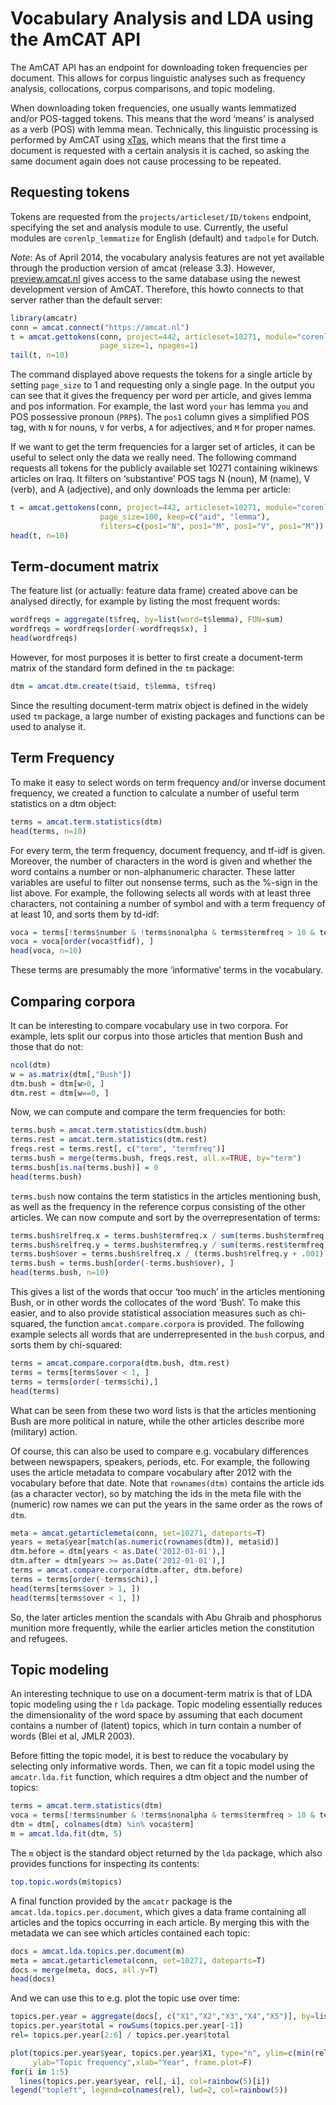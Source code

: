 Vocabulary Analysis and LDA using the AmCAT API
===============================================

The AmCAT API has an endpoint for downloading token frequencies per document.
This allows for corpus linguistic analyses such as frequency analysis, collocations, 
corpus comparisons, and topic modeling. 

When downloading token frequencies, one usually wants lemmatized and/or POS-tagged tokens.
This means that the word 'means' is analysed as a verb (POS) with lemma mean.
Technically, this linguistic processing is performed by AmCAT using [xTas](www.xtas.net), 
which means that the first time a document is requested with a certain analysis it is cached,
so asking the same document again does not cause processing to be repeated.

Requesting tokens
-----------------

Tokens are requested from the `projects/articleset/ID/tokens` endpoint, 
specifying the set and analysis module to use. 
Currently, the useful modules are `corenlp_lemmatize` for English (default)
and `tadpole` for Dutch. 

*Note*: As of April 2014, the vocabulary analysis features are not yet available through 
the production version of amcat (release 3.3). 
However, [preview.amcat.nl](http://preview.amcat.nl)
gives access to the same database using the newest development version of AmCAT.
Therefore, this howto connects to that server rather than the default server:

```r
library(amcatr)
conn = amcat.connect("https://amcat.nl")
t = amcat.gettokens(conn, project=442, articleset=10271, module="corenlp_lemmatize",
                    page_size=1, npages=1)              
tail(t, n=10)
```

The command displayed above requests the tokens for a single article by setting `page_size` to 1 and requesting only a single page.
In the output you can see that it gives the frequency per word per article, and gives lemma and pos information. 
For example, the last word `your` has lemma `you` and POS possessive pronoun (`PRP$`). 
The `pos1` column gives a simplified POS tag, with `N` for nouns, `V` for verbs, `A` for adjectives, and `M` for proper names. 

If we want to get the term frequencies for a larger set of articles, 
it can be useful to select only the data we really need. 
The following command requests all tokens for the publicly available set 10271 
containing wikinews articles on Iraq.
It filters on 'substantive' POS tags N (noun), M (name), V (verb), and A (adjective), 
and only downloads the lemma per article:

```r
t = amcat.gettokens(conn, project=442, articleset=10271, module="corenlp_lemmatize", 
                    page_size=100, keep=c("aid", "lemma"),
                    filters=c(pos1="N", pos1="M", pos1="V", pos1="M"))
head(t, n=10)
```

Term-document matrix
--------------------

The feature list (or actually: feature data frame) created above can be analysed directly,
for example by listing the most frequent words:

```r
wordfreqs = aggregate(t$freq, by=list(word=t$lemma), FUN=sum)
wordfreqs = wordfreqs[order(-wordfreqs$x), ]
head(wordfreqs)
```

However, for most purposes it is better to first create a document-term matrix of the standard form defined in the `tm` package:

```r
dtm = amcat.dtm.create(t$aid, t$lemma, t$freq)
```

Since the resulting document-term matrix object is defined in the widely used `tm` package, 
a large number of existing packages and functions can be used to analyse it. 

Term Frequency
--------------

To make it easy to select words on term frequency and/or inverse document frequency,
we created a function to calculate a number of useful term statistics on a dtm object:

```r
terms = amcat.term.statistics(dtm)
head(terms, n=10)
```

For every term, the term frequency, document frequency, and tf-idf is given. 
Moreover, the number of characters in the word is given and whether the word contains a number or non-alphanumeric character.
These latter variables are useful to filter out nonsense terms, such as the %-sign in the list above.
For example, the following selects all words with at least three characters, not containing a number of symbol and 
with a term frequency of at least 10, and sorts them by td-idf:

```r
voca = terms[!terms$number & !terms$nonalpha & terms$termfreq > 10 & terms$characters >= 3, ]
voca = voca[order(voca$tfidf), ]
head(voca, n=10)
```

These terms are presumably the more 'informative' terms in the vocabulary.

Comparing corpora
-----------------

It can be interesting to compare vocabulary use in two corpora. 
For example, lets split our corpus into those articles that mention Bush and those that do not:

```r
ncol(dtm)
w = as.matrix(dtm[,"Bush"])
dtm.bush = dtm[w>0, ]
dtm.rest = dtm[w==0, ]
```


Now, we can compute and compare the term frequencies for both:

```r
terms.bush = amcat.term.statistics(dtm.bush)
terms.rest = amcat.term.statistics(dtm.rest)
freqs.rest = terms.rest[, c("term", "termfreq")]
terms.bush = merge(terms.bush, freqs.rest, all.x=TRUE, by="term")
terms.bush[is.na(terms.bush)] = 0
head(terms.bush)
```

`terms.bush` now contains the term statistics in the articles mentioning bush, 
as well as the frequency in the reference corpus consisting of the other articles.
We can now compute and sort by the overrepresentation of terms:

```r
terms.bush$relfreq.x = terms.bush$termfreq.x / sum(terms.bush$termfreq.x)
terms.bush$relfreq.y = terms.bush$termfreq.y / sum(terms.rest$termfreq)
terms.bush$over = terms.bush$relfreq.x / (terms.bush$relfreq.y + .001)
terms.bush = terms.bush[order(-terms.bush$over), ]
head(terms.bush, n=10)
```

This gives a list of the words that occur 'too much' in the articles mentioning Bush,
or in other words the collocates of the word 'Bush'.
To make this easier, and to also provide statistical association measures such as chi-squared,
the function `amcat.compare.corpora` is provided. 
The following example selects all words that are underrepresented in the `bush` corpus,
and sorts them by chi-squared:

```r
terms = amcat.compare.corpora(dtm.bush, dtm.rest)
terms = terms[terms$over < 1, ]
terms = terms[order(-terms$chi),]
head(terms)
```

What can be seen from these two word lists is that the articles mentioning Bush are more political in nature,
while the other articles describe more (military) action. 

Of course, this can also be used to compare e.g. vocabulary differences between newspapers, speakers, periods, etc.
For example, the following uses the article metadata to compare vocabulary after 2012 with the vocabulary before that date.
Note that `rownames(dtm)` contains the article ids (as a character vector),
so by matching the ids in the meta file with the (numeric) row names we can put the years in the same order as the rows of `dtm`.

```r
meta = amcat.getarticlemeta(conn, set=10271, dateparts=T)
years = meta$year[match(as.numeric(rownames(dtm)), meta$id)]
dtm.before = dtm[years < as.Date('2012-01-01'),]
dtm.after = dtm[years >= as.Date('2012-01-01'),]
terms = amcat.compare.corpora(dtm.after, dtm.before)
terms = terms[order(-terms$chi),]
head(terms[terms$over > 1, ])
head(terms[terms$over < 1, ])
```

So, the later articles mention the scandals with Abu Ghraib and phosphorus munition more frequently, 
while the earlier articles metion the constitution and refugees. 

Topic modeling
--------------

An interesting technique to use on a document-term matrix is that of LDA topic modeling using the r `lda` package. 
Topic modeling essentially reduces the dimensionality of the word space 
by assuming that each document contains a number of (latent) topics, which in turn contain a number of words (Blei et al, JMLR 2003). 

Before fitting the topic model, it is best to reduce the vocabulary by selecting only informative words.
Then, we can fit a topic model using the `amcatr.lda.fit` function, which requires a dtm object and the number of topics:

```r
terms = amcat.term.statistics(dtm)
voca = terms[!terms$number & !terms$nonalpha & terms$termfreq > 10 & terms$characters >= 3 & terms$tfidf > .05, ]
dtm = dtm[, colnames(dtm) %in% voca$term]
m = amcat.lda.fit(dtm, 5)
```

The `m` object is the standard object returned by the `lda` package, 
which also provides functions for inspecting its contents:

```r
top.topic.words(m$topics)
```

A final function provided by the `amcatr` package is the `amcat.lda.topics.per.document`,
which gives a data frame containing all articles and the topics occurring in each article.
By merging this with the metadata we can see which articles contained each topic:

```r
docs = amcat.lda.topics.per.document(m)
meta = amcat.getarticlemeta(conn, set=10271, dateparts=T)
docs = merge(meta, docs, all.y=T)
head(docs)
```

And we can use this to e.g. plot the topic use over time:

```r
topics.per.year = aggregate(docs[, c("X1","X2","X3","X4","X5")], by=list(year=docs$year), FUN=sum)
topics.per.year$total = rowSums(topics.per.year[-1])
rel= topics.per.year[2:6] / topics.per.year$total

plot(topics.per.year$year, topics.per.year$X1, type="n", ylim=c(min(rel), max(rel)),
     ylab="Topic frequency",xlab="Year", frame.plot=F)
for(i in 1:5) 
  lines(topics.per.year$year, rel[, i], col=rainbow(5)[i])
legend("topleft", legend=colnames(rel), lwd=2, col=rainbow(5))
```
